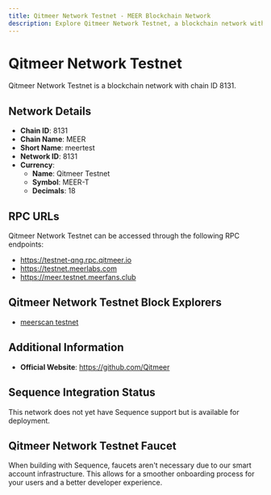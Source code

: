 ```yaml
--- 
title: Qitmeer Network Testnet - MEER Blockchain Network
description: Explore Qitmeer Network Testnet, a blockchain network with chain ID 8131. Learn about its native currency, Qitmeer Testnet, and how to interact with the network.
---
```


# Qitmeer Network Testnet

Qitmeer Network Testnet is a blockchain network with chain ID 8131.

## Network Details

- **Chain ID**: 8131
- **Chain Name**: MEER
- **Short Name**: meertest
- **Network ID**: 8131
- **Currency**: 
  - **Name**: Qitmeer Testnet
  - **Symbol**: MEER-T
  - **Decimals**: 18

## RPC URLs

Qitmeer Network Testnet can be accessed through the following RPC endpoints:

- https://testnet-qng.rpc.qitmeer.io
- https://testnet.meerlabs.com
- https://meer.testnet.meerfans.club

## Qitmeer Network Testnet Block Explorers

- [meerscan testnet](https://testnet-qng.qitmeer.io)

## Additional Information

- **Official Website**: https://github.com/Qitmeer

## Sequence Integration Status

This network does not yet have Sequence support but is available for deployment.

## Qitmeer Network Testnet Faucet

When building with Sequence, faucets aren't necessary due to our smart account infrastructure. This allows for a smoother onboarding process for your users and a better developer experience.
